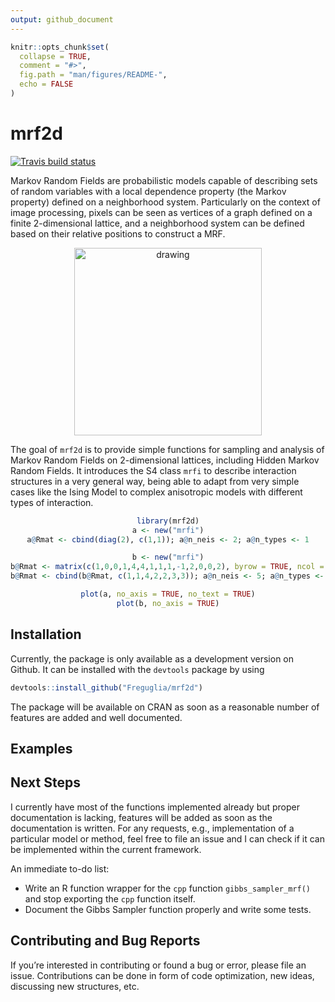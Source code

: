 ```yaml
---
output: github_document
---
```


<!-- README.md is generated from README.Rmd. Please edit that file -->

```r
knitr::opts_chunk$set(
  collapse = TRUE,
  comment = "#>",
  fig.path = "man/figures/README-",
  echo = FALSE
)
```
# mrf2d

<!-- badges: start -->
[![Travis build status](https://travis-ci.org/Freguglia/mrf2d.svg?branch=master)](https://travis-ci.org/Freguglia/mrf2d)
<!-- badges: end -->

Markov Random Fields are probabilistic models capable of describing sets of random variables with a local dependence property (the Markov property) defined on a neighborhood system. Particularly on the context of image processing, pixels can be seen as vertices of a graph defined on a finite 2-dimensional lattice, and a neighborhood system can be defined based on their relative positions to construct a MRF.

<p align="center">
<img src="man/Figures/README-/animation_ising.gif" alt="drawing" width="300" />
<p>

The goal of `mrf2d` is to provide simple functions for sampling and analysis of Markov Random Fields on 2-dimensional lattices, including Hidden Markov Random Fields. It introduces the S4 class `mrfi` to describe interaction structures in a very general way, being able to adapt from very simple cases like the Ising Model to complex anisotropic models with different types of interaction.
<center>
```r
library(mrf2d)
a <- new("mrfi")
a@Rmat <- cbind(diag(2), c(1,1)); a@n_neis <- 2; a@n_types <- 1

b <- new("mrfi")
b@Rmat <- matrix(c(1,0,0,1,4,4,1,1,1,-1,2,0,0,2), byrow = TRUE, ncol = 2)
b@Rmat <- cbind(b@Rmat, c(1,1,4,2,2,3,3)); a@n_neis <- 5; a@n_types <- 3

plot(a, no_axis = TRUE, no_text = TRUE)
plot(b, no_axis = TRUE)
```
</center>

## Installation
<!--
You can install the released version of mrf2d from [CRAN](https://CRAN.R-project.org) with:

``` r
install.packages("mrf2d")
```
-->
Currently, the package is only available as a development version on Github. It can be installed with the `devtools` package by using

```r
devtools::install_github("Freguglia/mrf2d")
```

The package will be available on CRAN as soon as a reasonable number of features are added and well documented.

## Examples

<!--
Write something about Markov Random Fields 
-->

## Next Steps

I currently have most of the functions implemented already but proper documentation is lacking, features will be added as soon as the documentation is written. For any requests, e.g., implementation of a particular model or method, feel free to file an issue and I can check if it can be implemented within the current framework.

An immediate to-do list:

 * Write an R function wrapper for the `cpp` function `gibbs_sampler_mrf()` and stop exporting the `cpp` function itself.
 * Document the Gibbs Sampler function properly and write some tests.

## Contributing and Bug Reports

If you're interested in contributing or found a bug or error, please file an issue. Contributions can be done in form of code optimization, new ideas, discussing new structures, etc.
